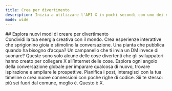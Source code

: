 ```yaml
---
title: Crea per divertimento
description: Inizia a utilizzare l'API X in pochi secondi con uno dei nostri piani di accesso.
mode: wide
---
```


<div id="explore-new-ways-to-build-for-fun">
  ## Esplora nuovi modi di creare per divertimento
</div>

<CardGroup>
<Card title="Crea arte">
  Condividi la tua energia creativa con il mondo. Crea esperienze interattive che sprigionino gioia e stimolino la conversazione.
</Card>

<Card title="Collega hardware o gadget">
  Una pianta che pubblica quando ha bisogno d’acqua? Un campanello che ti invia un DM invece
  di suonare? Queste sono solo alcune delle cose divertenti che gli sviluppatori hanno creato
  per collegare X all’internet delle cose.
</Card>

<Card title="Esplora l’API">
  Esplora ogni angolo della conversazione globale per imparare qualcosa di nuovo,
  trovare ispirazione e ampliare le prospettive.
</Card>

<Card title="Gestisci o automatizza il tuo account X">
  Pianifica i post, interagisci con la tua timeline o crea nuove connessioni con poche
  righe di codice.
</Card>

<Card title="Mantieni X fuori dagli schemi">
  Sii te stesso: più sei fuori dal comune, meglio è. Questo è X.
</Card>
</CardGroup>